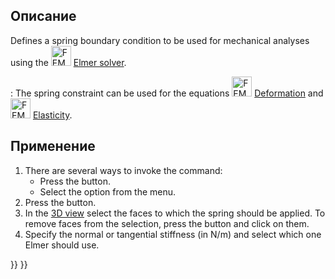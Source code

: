 <languages/>

{{Docnav/ru
|[[FEM_ConstraintTie/ru|Constraint tie]]
|[[FEM_ConstraintForce/ru|Constraint force]]
|[[FEM_Workbench/ru|FEM]]
|IconL=FEM_ConstraintTie.svg
|IconR=FEM_ConstraintForce.svg
|IconC=Workbench_FEM.svg
}}

{{GuiCommandContainer|
{{GuiCommand
|Name=FEM ConstraintSpring
|MenuLocation=Model → Mechanical Boundary Conditions and Loads → Spring Constraint
|Workbenches=[[FEM_Workbench|FEM]]
|Shortcut=
|Version=0.20
|SeeAlso=
}}
{{GuiCommandFemInfo
|Solvers=Elmer
}}
}}

<span id="Description"></span>
==Описание==

Defines a spring boundary condition to be used for mechanical analyses using the [[Image:FEM_SolverElmer.svg|32px]] [[FEM_SolverElmer|Elmer solver]].

{{Version|0.21}}: The spring constraint can be used for the equations [[Image:FEM_EquationDeformation.svg|32px]] [[FEM_EquationDeformation|Deformation]] and [[Image:FEM_EquationElasticity.svg|32px]] [[FEM_EquationElasticity|Elasticity]]. 

<span id="Usage"></span>
==Применение==

# There are several ways to invoke the command:
#* Press the {{Button|[[Image:FEM_ConstraintSpring.svg|16px]] [[FEM_ConstraintSpring|Spring Constraint]]}} button.
#* Select the {{MenuCommand|Model → Mechanical Boundary Conditions and Loads → [[Image:FEM_ConstraintSpring.svg|16px]] Spring Constraint}} option from the menu.
# Press the {{Button|Add}} button.
# In the [[3D_view|3D view]] select the faces to which the spring should be applied. To remove faces from the selection, press the {{Button|Remove}} button and click on them.
# Specify the normal or tangential stiffness (in N/m) and select which one Elmer should use.


{{Docnav/ru
|[[FEM_ConstraintTie/ru|Constraint tie]]
|[[FEM_ConstraintForce/ru|Constraint force]]
|[[FEM_Workbench/ru|FEM]]
|IconL=FEM_ConstraintTie.svg
|IconR=FEM_ConstraintForce.svg
|IconC=Workbench_FEM.svg
}}

{{FEM Tools navi{{#translation:}}}}
{{Userdocnavi{{#translation:}}}}